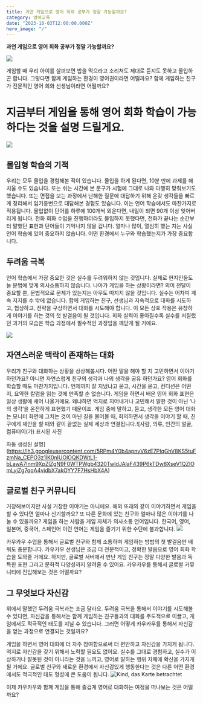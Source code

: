 ```yaml
---
title: 과연 게임으로 영어 회화 공부가 정말 가능할까요?
category: 영어교육
date: "2023-10-03T12:00:00.000Z"
hero_image: "/"
---
```


**과연 게임으로 영어 회화 공부가 정말 가능할까요?**

![](https://lh3.googleusercontent.com/BCG8igriGi50oGvyvQUErNnML1RDJHBmhB9cF21YnULGebYeeY9VMhk7wC8_UDyLMHLy716zMdfS6d5v-uLU9t-1UwMmttPgvBjskeBKMOjKqcmUUIjwYOGf8R8Nx1itL0nICLzikK955fX1j7FnYA)

게임할 때 우리 아이를 살펴보면 밥을 먹으라고 소리쳐도 제대로 듣지도 못하고 몰입하곤 합니다. 그렇다면 함께 게임하는 환경이 영어권이라면 어떨까요? 함께 게임하는 친구가 전문적인 영어 회화 선생님이라면 어떨까요?

# 지금부터 게임을 통해 영어 회화 학습이 가능하다는 것을 설명 드릴게요.

![](https://lh3.googleusercontent.com/VlAtwkBO42GkZeGoUaztwfwv_tiMcMWM_9T_OOH49C0OKWKwX-CbjhWQ-0ymIrpK1m0Zjcggsp9Sf5SbtxChmARRLfbfMK38gP-__u-G5xxag9xbka0MMgxlUmRfUkNWG5ojzCmjcxcJEJGDvzY17w)

## 몰입형 학습의 기적

우리는 모두 몰입을 경험해본 적이 있습니다. 몰입을 하게 된다면, 10분 만에 과제를 해치울 수도 있습니다. 또는 쉬는 시간에 본 문구가 시험에 그대로 나와 다행히 맞춰보기도 했습니다. 또는 면접을 보는 과정에서 난해한 질문에 대답하기 위해 온갖 생각들을 빠르게 정리해서 임기응변으로 대답해본 경험도 있습니다. 이는 언어 학습에서도 마찬가지로 적용됩니다. 몰입없이 단어를 하루에 100개씩 외운다면, 내일이 되면 90개 이상 잊어버리게 됩니다. 전화 회화 수업을 진행하더라도 몰입하지 못했다면, 전화가 끝나는 순간부터 말했던 표현과 단어들이 기억나지 않을 겁니다. 얼마나 많이, 열심히 했는 지는 사실 언어 학습에 있어 중요하지 않습니다. 어떤 환경에서 누구와 학습했는지가 가장 중요합니다.

## 두려움 극복

언어 학습에서 가장 중요한 것은 실수를 두려워하지 않는 것입니다. 실제로 현지인들도 늘 문법에 맞게 의사소통하지 않습니다. 나아가 게임을 하는 상황이라면? 의미 전달이 중요할 뿐, 문법적으로 문제가 있는지는 아무도 따지지 않을 것입니다. 실수는 어차피 계속 저지를 수 밖에 없습니다. 함께 게임하는 친구, 선생님과 지속적으로 대화를 시도하고, 협상하고, 전략을 구상하면서 대화를 시도해야 합니다. 이 모든 상호 작용은 유창하게 이야기를 하는 것의 첫 발걸음이 될 것입니다. 회화 실력이 좋아질수록 실수를 저질렀던 과거의 모습은 학습 과정에서 필수적인 과정임을 깨닫게 될 거에요.

![](https://lh5.googleusercontent.com/SXBJx15YHr5owY2_hvoHLugwWEklpwhu-OsHocycyDj1D67U6GmHLkFSY2GlIrKgSX0CpFGmEECQiewqhNRhNW3xjlDGKLC3RglW4rvx8OLXTXS5X2OTHH28Lu6JBXEMpWQuHXPQly1OOy9TRKDinA)

## 자연스러운 맥락이 존재하는 대화

우리가 친구와 대화하는 상황을 상상해봅시다. 어떤 말을 해야 할 지 고민하면서 이야기 하던가요? 아니면 자연스럽게 친구의 생각과 나의 생각을 공유 하던가요? 영어 회화를 학습할 때도 마찬가지입니다. 언제까지 잘 지냈냐고 묻고, 시간을 묻고, 컨디션은 어떤지, 요약한 칼럼을 읽는 것에 만족할 순 없습니다. 게임을 하면서 배운 영어 회화 표현은 일상 생활에 새어 나올거에요. 왜냐하면 억지로 지어내거나 고민해서 말한 것이 아닌 ‘나의 생각’을 온전하게 표현했기 때문이죠. 게임 중에 말하고, 듣고, 생각한 모든 영어 대화는 모니터 화면에 그치는 것이 아닌 길을 물어볼 때, 회의하면서 생각을 이야기 할 때, 친구에게 제안을 할 때와 같이 끝없는 실제 세상과 연결됩니다.![사람, 의류, 인간의 얼굴, 컴퓨터이(가) 표시된 사진

자동 생성된 설명](https://lh3.googleusercontent.com/5RPm4Y0b4apnyV6zE7PIqGhV8KS5tuFzmNa_CEPO3z1lK0nIUOlOQKDWtL1-bLawA7Inm9XpZlZgN9F0WTPWgb4320TwIdJAlaF439P6kTDw8XseV1QZlOmLyjZg7qqA4vidbX7akOYY7F7HsHbX4A)

## 글로벌 친구 커뮤니티

거창해보이지만 사실 거창한 이야기는 아니에요. 해외 또래와 같이 이야기하면서 게임을 할 수 있다면 얼마나 신기할까요? 또 다른 문화에 있는 친구와 얼마나 많은 이야기를 나눌 수 있을까요? 게임을 하는 사람을 게임 자체가 의사소통 언어입니다. 한국어, 영어, 일본어, 중국어, 스페인어 이런 언어는 게임을 즐기기 위한 수단에 불과합니다. ![](https://lh6.googleusercontent.com/c_iGMXwjnfRkR03-eHJbdRHGz2sZi88Kh27_lXmhjMXo2SwuRt6TM5baRFWFo5kV8Y8OI1y4K_cJfXJftPRIW2N21nj8M_RfowOW5YvXX5t1wtOWhU3fhhD_XPwQMIc3obE0b5mrOMlE3pzFbSNqWA)

카우카우 수업을 통해서 글로벌 친구와 함께 소통하며 게임하는 방법의 첫 발걸음만 배워도 충분합니다. 카우카우 선생님은 조금 더 전문적이고, 정확한 발음으로 영어 회화 학습을 도와줄 거에요. 하지만, 글로벌 서버에서 만난 게임 친구는 정말 다양한 발음과 독특한 표현 그리고 문화적 다양성까지 알려줄 수 있어요. 카우카우를 통해서 글로벌 커뮤니티에 진입해보는 것은 어떨까요?

## 그 무엇보다 자신감

위에서 말했던 두려움 극복과는 조금 달라요. 두려움 극복을 통해서 이야기를 시도해볼 수 있다면, 자신감을 통해서는 함께 게임하는 친구들과의 대화를 주도적으로 이끌고, 게임에서도 적극적인 태도를 지닐 수 있습니다. 그러면 어떻게 카우카우를 통해서 자신감을 얻는 과정으로 연결되는 것일까요?

게임을 하면서 영어 대화에 더 자주 참여함으로써 더 편안하고 자신감을 가지게 됩니다. 억지로 자신감을 갖기 위해서 노력할 필요도 없어요. 실수를 그대로 경험하고, 실수가 이상하거나 잘못된 것이 아니라는 것을 느끼고, 영어로 말하는 행위 자체에 확신을 가지게 될 거에요. 글로벌 친구와 새로운 환경에서 자신감있게 행동한다는 것은 다른 어떤 환경에서도 적극적인 태도 형성에 큰 도움이 됩니다. ![Kind, das Karte betrachtet](https://lh4.googleusercontent.com/oIXjlPN2iiEVLrlm8eEq3tho-xxta22jkTfshBUPu5r8tDEeWPxk_LZ5CoySbLW9TiOW2tdzWqWeEBvHxfYwgGhQJMKkF1LkWc8VcMPDI9AvF-IxxIdzcFpT8KoThnCg7uFfN95Gm1pQe-Yld3G9Cw)

이제 카우카우와 함께 게임을 통해 즐겁게 영어로 대화하는 여정을 떠나보는 것은 어떨까요?
